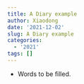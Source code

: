 ```yaml
---
title: A Diary example
author: Xiaodong
date: '2021-12-02'
slug: A Diary example
categories:
  - '2021'
tags: []
---
```


- Words to be filled. 







